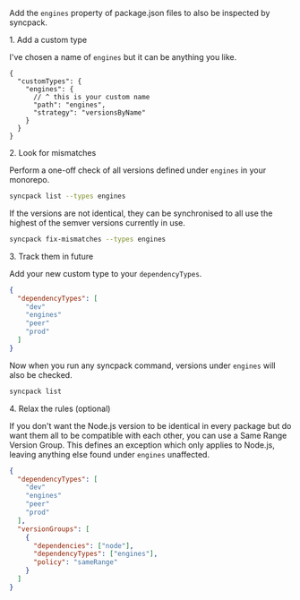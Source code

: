 

Add the <Link to={href.engines}>`engines`</Link> property of package.json files to also be inspected by syncpack.

<Hx level={props.level}>1. Add a custom type</Hx>

I've chosen a name of `engines` but it can be anything you like.

```jsonc title=".syncpackrc"
{
  "customTypes": {
    "engines": {
      // ^ this is your custom name
      "path": "engines",
      "strategy": "versionsByName"
    }
  }
}
```

<Hx level={props.level}>2. Look for mismatches</Hx>

Perform a one-off check of all versions defined under `engines` in your monorepo.

```bash
syncpack list --types engines
```

If the versions are not identical, they can be synchronised to all use the highest of the semver versions currently in use.

```bash
syncpack fix-mismatches --types engines
```

<Hx level={props.level}>3. Track them in future</Hx>

Add your new custom type to your `dependencyTypes`.

```json title=".syncpackrc"
{
  "dependencyTypes": [
    "dev"
    "engines"
    "peer"
    "prod"
  ]
}
```

Now when you run any syncpack command, versions under `engines` will also be checked.

```bash
syncpack list
```

<Hx level={props.level}>4. Relax the rules (optional)</Hx>

If you don't want the Node.js version to be identical in every package but do want them all to be compatible with each other, you can use a <Link to='/config/version-groups/same-range'>Same Range</Link> Version Group. This defines an exception which only applies to Node.js, leaving anything else found under `engines` unaffected.

```json title=".syncpackrc"
{
  "dependencyTypes": [
    "dev"
    "engines"
    "peer"
    "prod"
  ],
  "versionGroups": [
    {
      "dependencies": ["node"],
      "dependencyTypes": ["engines"],
      "policy": "sameRange"
    }
  ]
}
```
